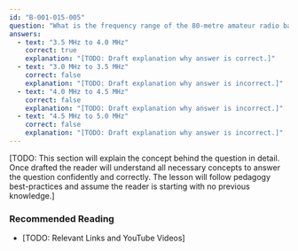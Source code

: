 ```yaml
---
id: "B-001-015-005"
question: "What is the frequency range of the 80-metre amateur radio band in Canada?"
answers:
  - text: "3.5 MHz to 4.0 MHz"
    correct: true
    explanation: "[TODO: Draft explanation why answer is correct.]"
  - text: "3.0 MHz to 3.5 MHz"
    correct: false
    explanation: "[TODO: Draft explanation why answer is incorrect.]"
  - text: "4.0 MHz to 4.5 MHz"
    correct: false
    explanation: "[TODO: Draft explanation why answer is incorrect.]"
  - text: "4.5 MHz to 5.0 MHz"
    correct: false
    explanation: "[TODO: Draft explanation why answer is incorrect.]"
---
```


[TODO: This section will explain the concept behind the question in detail. Once drafted the reader will understand all necessary concepts to answer the question confidently and correctly. The lesson will follow pedagogy best-practices and assume the reader is starting with no previous knowledge.]

### Recommended Reading

- [TODO: Relevant Links and YouTube Videos]
